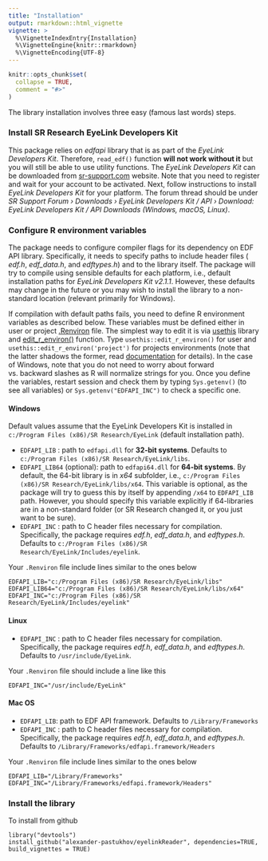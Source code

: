 ---
title: "Installation"
output: rmarkdown::html_vignette
vignette: >
  %\VignetteIndexEntry{Installation}
  %\VignetteEngine{knitr::rmarkdown}
  %\VignetteEncoding{UTF-8}
---

```{r, include = FALSE}
knitr::opts_chunk$set(
  collapse = TRUE,
  comment = "#>"
)
```

The library installation involves three easy (famous last words) steps.

### Install SR Research EyeLink Developers Kit
This package relies on _edfapi_ library that is as part of the _EyeLink Developers Kit_. Therefore, `read_edf()` function **will not work without it** but you will still be able to use utility functions. The _EyeLink Developers Kit_ can be downloaded from [sr-support.com](https://www.sr-support.com/) website. Note that you need to register and wait for your account to be activated. Next, follow instructions to install _EyeLink Developers Kit_ for your platform. The forum thread should be under _SR Support Forum › Downloads › EyeLink Developers Kit / API › Download: EyeLink Developers Kit / API Downloads (Windows, macOS, Linux)_.

### Configure R environment variables

The package needs to configure compiler flags for its dependency on EDF API library. Specifically, it needs to specify paths to include header files ( _edf.h_, _edf_data.h_, and _edftypes.h_) and to the library itself. The package will try to compile using sensible defaults for each platform, i.e., default installation paths for _EyeLink Developers Kit v2.1.1_. However, these defaults may change in the future or you may wish to install the library to a non-standard location (relevant primarily for Windows).

If compilation with default paths fails, you need to define R environment variables as described below. These variables must be defined either in user or project [.Renviron](https://stat.ethz.ch/R-manual/R-devel/library/base/html/Startup.html) file. The simplest way to edit it is via [usethis](https://usethis.r-lib.org/) library and [edit_r_environ()](https://usethis.r-lib.org/reference/edit.html) function. Type `usethis::edit_r_environ()` for user and `usethis::edit_r_environ('project')` for projects environments (note that the latter shadows the former, read [documentation](https://usethis.r-lib.org/) for details). In the case of Windows, note that you do not need to worry about forward vs. backward slashes as R will normalize strings for you. Once you define the variables, restart session and check them by typing `Sys.getenv()` (to see all variables) or `Sys.getenv("EDFAPI_INC")` to check a specific one.

#### Windows
Default values assume that the EyeLink Developers Kit is installed in `c:/Program Files (x86)/SR Research/EyeLink` (default installation path).

* `EDFAPI_LIB` : path to `edfapi.dll` for **32-bit systems**. Defaults to `c:/Program Files (x86)/SR Research/EyeLink/libs`.
* `EDFAPI_LIB64` (optional): path to `edfapi64.dll` for **64-bit systems**. By default, the 64-bit library is in _x64_ subfolder, i.e., `c:/Program Files (x86)/SR Research/EyeLink/libs/x64`. This variable is optional, as the package will try to guess this by itself by appending `/x64` to `EDFAPI_LIB` path. However, you should specify this variable explicitly if 64-libraries are in a non-standard folder (or SR Research changed it, or you just want to be sure).
* `EDFAPI_INC` : path to C header files necessary for compilation. Specifically, the package requires _edf.h_, _edf_data.h_, and _edftypes.h_. Defaults to `c:/Program Files (x86)/SR Research/EyeLink/Includes/eyelink`.

Your `.Renviron` file include lines similar to the ones below
```
EDFAPI_LIB="c:/Program Files (x86)/SR Research/EyeLink/libs"
EDFAPI_LIB64="c:/Program Files (x86)/SR Research/EyeLink/libs/x64"
EDFAPI_INC="c:/Program Files (x86)/SR Research/EyeLink/Includes/eyelink"
```

#### Linux
* `EDFAPI_INC` : path to C header files necessary for compilation. Specifically, the package requires _edf.h_, _edf_data.h_, and _edftypes.h_. Defaults to `/usr/include/EyeLink`.

Your `.Renviron` file should include a line like this
```
EDFAPI_INC="/usr/include/EyeLink"
```

#### Mac OS

* `EDFAPI_LIB`: path to EDF API framework. Defaults to `/Library/Frameworks`
* `EDFAPI_INC` : path to C header files necessary for compilation. Specifically, the package requires _edf.h_, _edf_data.h_, and _edftypes.h_. Defaults to `/Library/Frameworks/edfapi.framework/Headers`

Your `.Renviron` file include lines similar to the ones below
```
EDFAPI_LIB="/Library/Frameworks"
EDFAPI_INC="/Library/Frameworks/edfapi.framework/Headers"
```

### Install the library

To install from github
```
library("devtools")
install_github("alexander-pastukhov/eyelinkReader", dependencies=TRUE,  build_vignettes = TRUE)
```

